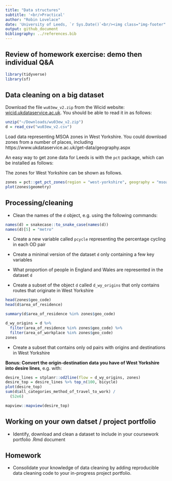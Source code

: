```yaml
---
title: "Data structures"
subtitle: '<br/>Practical'
author: "Robin Lovelace"
date: 'University of Leeds, `r Sys.Date()`<br/><img class="img-footer" alt="" src="http://www.stephanehess.me.uk/images/picture3.png">'
output: github_document
bibliography: ../references.bib
---
```


## Review of homework exercise: demo then individual Q&A

```r
library(tidyverse)
library(sf)
```



## Data cleaning on a big dataset

Download the file `wu03ew_v2.zip` from the Wicid website:
[wicid.ukdataservice.ac.uk](http://wicid.ukdataservice.ac.uk/cider/wicid/downloads.php).
You should be able to read it in as follows:

```r
unzip("~/Downloads/wu03ew_v2.zip")
d = read_csv("wu03ew_v2.csv")
```

Load data representing MSOA zones in West Yorkshire. 
You could download zones from a number of places, including https://www.ukdataservice.ac.uk/get-data/geography.aspx

An easy way to get zone data for Leeds is with the `pct` package, which can be installed as follows:

The zones for West Yorkshire can be shown as follows.

```r
zones = pct::get_pct_zones(region = "west-yorkshire", geography = "msoa")
plot(zones$geometry)
```

## Processing/cleaning

- Clean the names of the `d` object, e.g. using the following commands:

```r
names(d) = snakecase::to_snake_case(names(d))
names(d)[5] = "metro"
```

- Create a new variable called `pcycle` representing the percentage cycling in each OD pair

- Create a minimal version of the dataset `d` only containing a few key variables

- What proportion of people in England and Wales are represented in the dataset `d`

- Create a subset of the object `d` called `d_wy_origins` that only contains routes that originate in West Yorkshire

```r
head(zones$geo_code)
head(d$area_of_residence)

summary(d$area_of_residence %in% zones$geo_code)

d_wy_origins = d %>% 
  filter(area_of_residence %in% zones$geo_code) %>%
  filter(area_of_workplace %in% zones$geo_code)
zones
```

- Create a subset that contains only od pairs with origins and destinations in West Yorkshire

**Bonus: Convert the origin-destination data you have of West Yorkshire into desire lines**, e.g. with:

```r
desire_lines = stplanr::od2line(flow = d_wy_origins, zones)
desire_top = desire_lines %>% top_n(100, bicycle)
plot(desire_top)
sum(d$all_categories_method_of_travel_to_work) /
  (52e6)
```

```r
mapview::mapview(desire_top)
```

## Working on your own datset / project portfolio

- Identify, download and clean a dataset to include in your coursework portfolio .Rmd document

## Homework

- Consolidate your knowledge of data cleaning by adding reproducible data cleaning code to your in-progress project portfolio.


